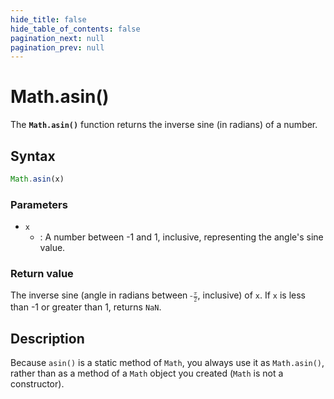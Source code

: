 ```yaml
---
hide_title: false
hide_table_of_contents: false
pagination_next: null
pagination_prev: null
---
```

# Math.asin()

The **`Math.asin()`** function returns the inverse sine (in radians) of a number.

## Syntax

```js
Math.asin(x)
```

### Parameters

- `x`
  - : A number between -1 and 1, inclusive, representing the angle's sine value.

### Return value

The inverse sine (angle in radians between <math><semantics><mrow><mo>-</mo><mfrac><mi>π</mi><mn>2</mn></mfrac></mrow></semantics></math>, inclusive) of `x`. If `x` is less than -1 or greater than 1, returns `NaN`.

## Description

Because `asin()` is a static method of `Math`, you always use it as `Math.asin()`, rather than as a method of a `Math` object you created (`Math` is not a constructor).
